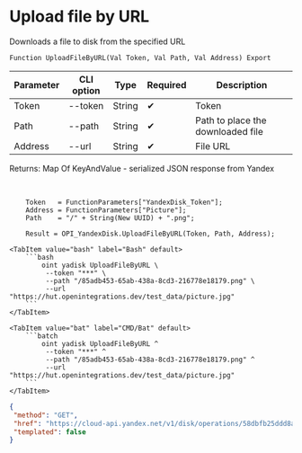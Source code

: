 ﻿---
sidebar_position: 11
description: Upload file by URL and other functions to work with Yandex Disk in the Open Integration Package, a free open-source integration library for 1C:Enterprise 8, OneScript and CLI
keywords: [1C, 1С, 1С:Enterprise, 1С:Enterprise 8.3, API, Integration, Services, Exchange, OneScript, CLI, Yandex Disk]
---


# Upload file by URL
 Downloads a file to disk from the specified URL



`Function UploadFileByURL(Val Token, Val Path, Val Address) Export`

  | Parameter | CLI option | Type | Required | Description |
  |-|-|-|-|-|
  | Token | --token | String | &#x2714; | Token |
  | Path | --path | String | &#x2714; | Path to place the downloaded file |
  | Address | --url | String | &#x2714; | File URL |

  
  Returns:  Map Of KeyAndValue - serialized JSON response from Yandex

<br/>



```bsl title="1C:Enterprise/OneScript code example"
    Token   = FunctionParameters["YandexDisk_Token"];
    Address = FunctionParameters["Picture"];
    Path    = "/" + String(New UUID) + ".png";

    Result = OPI_YandexDisk.UploadFileByURL(Token, Path, Address);
```
 

 <Tabs>
  
    <TabItem value="bash" label="Bash" default>
        ```bash
            oint yadisk UploadFileByURL \
             --token "***" \
             --path "/85adb453-65ab-438a-8cd3-216778e18179.png" \
             --url "https://hut.openintegrations.dev/test_data/picture.jpg"
        ```
    </TabItem>
  
    <TabItem value="bat" label="CMD/Bat" default>
        ```batch
            oint yadisk UploadFileByURL ^
             --token "***" ^
             --path "/85adb453-65ab-438a-8cd3-216778e18179.png" ^
             --url "https://hut.openintegrations.dev/test_data/picture.jpg"
        ```
    </TabItem>
</Tabs>


```json title="Result"
{
 "method": "GET",
 "href": "https://cloud-api.yandex.net/v1/disk/operations/58dbfb25ddd8a2d5ff2cea4b6a6b90f3bd4545ee8e43b943788db5371d1f5ee3",
 "templated": false
}
```
